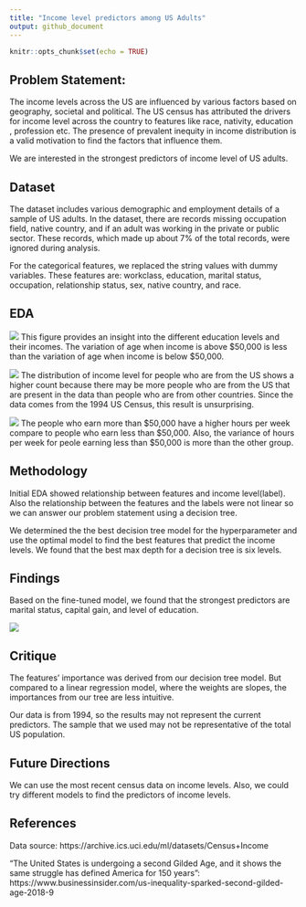 ```yaml
---
title: "Income level predictors among US Adults"
output: github_document
---
```


```r
knitr::opts_chunk$set(echo = TRUE)
```


## Problem Statement:
The income levels across the US are influenced by various factors based on geography, societal and political.
The US census has attributed the drivers for income level across the country to features like race, nativity, education , profession etc.
The presence of prevalent inequity in income distribution is a valid motivation to find the factors that influence them.


We are interested in the strongest predictors of income level of US adults. 

## Dataset
The dataset includes various demographic and employment details of a sample of US adults.  In the dataset, there are records missing occupation field, native country, and if an adult was working in the private or public sector.  These records, which made up about 7% of the total records, were ignored during analysis.

For the categorical features, we replaced the string values with dummy variables.  These features are: workclass, education, marital status, occupation, relationship status, sex, native country, and race.

## EDA
![](../results/fig_grid_violin.png)
This figure provides an insight into the different education levels and their incomes.  The variation of age when income is above $50,000 is less than the variation of age when income is below $50,000.

![](../results/fig_nc_bar.png)
The distribution of income level for people who are from the US shows a higher count because there may be more people who are from the US that are present in the data than people who are from other countries.  Since the data comes from the 1994 US Census, this result is unsurprising.

![](../results/fig_hpw_violin.png)
The people who earn more than $50,000 have a higher hours per week compare to people who earn less than $50,000.  Also, the variance of hours per week for peole earning less than $50,000 is more than the other group.

## Methodology
Initial EDA showed relationship between features and income level(label). Also the relationship between the features and the labels were not linear so we can answer our problem statement using a decision tree.

We determined the the best decision tree model for the hyperparameter and use the optimal model to find the best features that predict the income levels.  We found that the best max depth for a decision tree is six levels.

## Findings
Based on the fine-tuned model, we found that the strongest predictors are marital status, capital gain, and level of education.

![](../results/fig_importances.png)

## Critique
The features' importance was derived from our decision tree model.  But compared to a linear regression model, where the weights are slopes, the importances from our tree are less intuitive.

Our data is from 1994, so the results may not represent the current predictors.  The sample that we used may not be representative of the total US population.

## Future Directions
We can use the most recent census data on income levels.  Also, we could try different models to find the predictors of income levels.

## References
Data source: https://archive.ics.uci.edu/ml/datasets/Census+Income

"The United States is undergoing a second Gilded Age, and it shows the same struggle has defined America for 150 years": https://www.businessinsider.com/us-inequality-sparked-second-gilded-age-2018-9